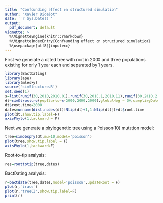 ```yaml
---
title: "Confounding effect on structured simulation"
author: "Xavier Didelot"
date: '`r Sys.Date()`'
output:
  pdf_document: default
vignette: >
  %\VignetteEngine{knitr::rmarkdown}
  %\VignetteIndexEntry{Confounding effect on structured simulation}
  %\usepackage[utf8]{inputenc}
---
```


First we generate a dated tree with root in 2000 and three populations existing for only 1 year each and separated by 1 years.

```r
library(BactDating)
library(ape)
library(mlesky)
source('simStructure.R')
set.seed(1)
s=list(runif(30,2010,2010.01),runif(30,2010.1,2010.11),runif(30,2010.2,2010.21))
dt=simStructure(popStarts=c(2000,2000,2000),globalNeg = 30,samplingDates=s)
dt$root.time=2000
dates=unname(dist.nodes(dt)[Ntip(dt)+1,1:Ntip(dt)])+dt$root.time
plot(dt,show.tip.label=F)
axisPhylo(1,backward = F)
```

Next we generate a phylogenetic tree using a Poisson(10) mutation model:
```r
tree=simobsphy(dt,mu=10,model='poisson')
plot(tree,show.tip.label = F)
axisPhylo(1,backward=F)
```


Root-to-tip analysis:
```r
res=roottotip(tree,dates)
```

BactDating analysis:

```r
r=bactdate(tree,dates,model='poisson',updateRoot = F)
plot(r,'trace')
plot(r,'treeCI',show.tip.label=F)
print(r)
```
